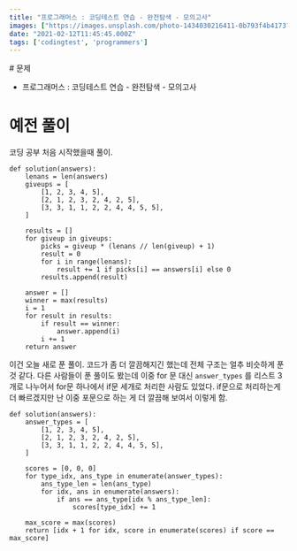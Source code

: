 ```yaml
---
title: "프로그래머스 : 코딩테스트 연습 - 완전탐색 - 모의고사"
images: ["https://images.unsplash.com/photo-1434030216411-0b793f4b4173?crop=entropy&cs=tinysrgb&fit=max&fm=jpg&ixid=MXwxMTc3M3wwfDF8c2VhcmNofDF8fHRlc3R8ZW58MHx8fA&ixlib=rb-1.2.1&q=80&w=2000"]
date: "2021-02-12T11:45:45.000Z"
tags: ['codingtest', 'programmers']
---
```


<TOCInline toc={props.toc} asDisclosure />
# 문제

* 프로그래머스 : 코딩테스트 연습 - 완전탐색 - 모의고사

# 예전 풀이

코딩 공부 처음 시작했을때 풀이.

```
def solution(answers):
    lenans = len(answers)
    giveups = [
        [1, 2, 3, 4, 5],
        [2, 1, 2, 3, 2, 4, 2, 5],
        [3, 3, 1, 1, 2, 2, 4, 4, 5, 5],
    ]

    results = []
    for giveup in giveups:
        picks = giveup * (lenans // len(giveup) + 1)
        result = 0
        for i in range(lenans):
            result += 1 if picks[i] == answers[i] else 0
        results.append(result)

    answer = []
    winner = max(results)
    i = 1
    for result in results:
        if result == winner:
            answer.append(i)
        i += 1
    return answer
```

이건 오늘 새로 푼 풀이. 코드가 좀 더 깔끔해지긴 했는데 전체 구조는 얼추 비슷하게 푼 것 같다. 다른 사람들이 푼 풀이도 봤는데 이중 for 문 대신 `answer_types` 를 리스트 3개로 나누어서 for문 하나에서 if문 세개로 처리한 사람도 있었다. if문으로 처리하는게 더 빠르겠지만 난 이중 포문으로 하는 게 더 깔끔해 보여서 이렇게 함.

```
def solution(answers):
    answer_types = [
        [1, 2, 3, 4, 5],
        [2, 1, 2, 3, 2, 4, 2, 5],
        [3, 3, 1, 1, 2, 2, 4, 4, 5, 5],
    ]

    scores = [0, 0, 0]
    for type_idx, ans_type in enumerate(answer_types):
        ans_type_len = len(ans_type)
        for idx, ans in enumerate(answers):
            if ans == ans_type[idx % ans_type_len]:
                scores[type_idx] += 1

    max_score = max(scores)
    return [idx + 1 for idx, score in enumerate(scores) if score == max_score]
```
